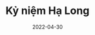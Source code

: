 ---
slug: "/ky-niem-Ha-Long"
cover: "./20220430_180947.jpg"
date: "2022-04-30"
title: "Kỷ niệm Hạ Long"
areas:
  - Until the end of time make me feel safe. Oh, I just need you next to me.
---